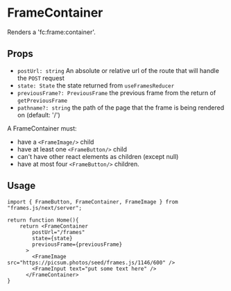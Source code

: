 # FrameContainer

Renders a 'fc:frame:container'.

## Props

- `postUrl: string` An absolute or relative url of the route that will handle the `POST` request
- `state: State` the state returned from `useFramesReducer`
- `previousFrame?: PreviousFrame` the previous frame from the return of `getPreviousFrame`
- `pathname?: string` the path of the page that the frame is being rendered on (default: '/')

A FrameContainer must:
- have a `<FrameImage/>` child
- have at least one `<FrameButton/>` child
- can't have other react elements as children (except null)
- have at most four `<FrameButton/>` children.

## Usage


```tsx [./app/page.tsx]
import { FrameButton, FrameContainer, FrameImage } from "frames.js/next/server";

return function Home(){
    return <FrameContainer
        postUrl="/frames"
        state={state}
        previousFrame={previousFrame}
      >
        <FrameImage src="https://picsum.photos/seed/frames.js/1146/600" />
        <FrameInput text="put some text here" />
      </FrameContainer>
}
```